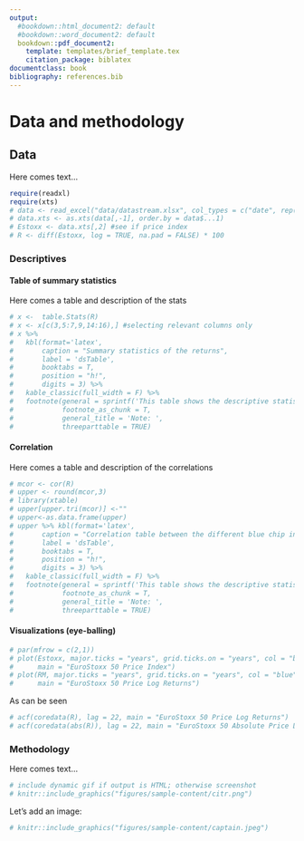```yaml
---
output:
  #bookdown::html_document2: default
  #bookdown::word_document2: default
  bookdown::pdf_document2: 
    template: templates/brief_template.tex
    citation_package: biblatex
documentclass: book
bibliography: references.bib
---
```

  
# Data and methodology {#dat-and-meth} 
\chaptermark{Data and methodology}
\minitoc <!-- this will include a mini table of contents-->

## Data
<!-- uncomment this codes -->
Here comes text... 
```r
require(readxl)
require(xts)
# data <- read_excel("data/datastream.xlsx", col_types = c("date", rep("numeric", 6))) # to check with data
# data.xts <- as.xts(data[,-1], order.by = data$...1)
# Estoxx <- data.xts[,2] #see if price index
# R <- diff(Estoxx, log = TRUE, na.pad = FALSE) * 100
```

### Descriptives
#### Table of summary statistics
Here comes a table and description of the stats
```r
# x <-  table.Stats(R)
# x <- x[c(3,5:7,9,14:16),] #selecting relevant columns only
# x %>% 
#   kbl(format='latex',
#       caption = "Summary statistics of the returns", 
#       label = 'dsTable',
#       booktabs = T,
#       position = "h!",
#       digits = 3) %>%
#   kable_classic(full_width = F) %>%
#   footnote(general = sprintf('This table shows the descriptive statistics of the returns of the 5 asset classes over the period %s to %s', gsub(" UTC", "", data$...1[2]),gsub(" UTC", "", data$...1[nrow(data)]) ),
#            footnote_as_chunk = T,
#            general_title = 'Note: ',
#            threeparttable = TRUE)
```

#### Correlation
Here comes a table and description of the correlations
```r
# mcor <- cor(R)
# upper <- round(mcor,3)
# library(xtable)
# upper[upper.tri(mcor)] <-""     
# upper<-as.data.frame(upper)
# upper %>% kbl(format='latex',
#       caption = "Correlation table between the different blue chip indices", 
#       label = 'dsTable',
#       booktabs = T,
#       position = "h!",
#       digits = 3) %>%
#   kable_classic(full_width = F) %>%
#   footnote(general = sprintf('This table shows the descriptive statistics of the returns of the %s asset classes over the period %s to %s', ncol(data), data$...1[2],data$...1[nrow(data)]),
#            footnote_as_chunk = T,
#            general_title = 'Note: ',
#            threeparttable = TRUE)
```

#### Visualizations (eye-balling)

```{=latex}
\begin{figure}[h]
```
```r
# par(mfrow = c(2,1))
# plot(Estoxx, major.ticks = "years", grid.ticks.on = "years", col = "blue", 
#      main = "EuroStoxx 50 Price Index")
# plot(RM, major.ticks = "years", grid.ticks.on = "years", col = "blue", 
#      main = "EuroStoxx 50 Price Log Returns")
```

```{=latex}
\caption{EuroStoxx 50 price and price log return evolution
\label{fig:fig1}}
\textit{Notes:} This figure plots the price and price log return respectively for the EuroStoxx 50 index
\end{figure}
```


As can be seen 
```r
# acf(coredata(R), lag = 22, main = "EuroStoxx 50 Price Log Returns")
# acf(coredata(abs(R)), lag = 22, main = "EuroStoxx 50 Absolute Price Log Returns")
```


\newpage
### Methodology
Here comes text...


\clearpage
<!-- clearpage ends the page, and also dumps out all floats.
  Floats are things like tables and figures. -->

```r
# include dynamic gif if output is HTML; otherwise screenshot
# knitr::include_graphics("figures/sample-content/citr.png")
```

Let's add an image:
```r
# knitr::include_graphics("figures/sample-content/captain.jpeg")
```

